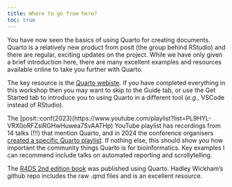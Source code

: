 ```yaml
---
title: Where to go from here?
toc: true
---
```


You have now seen the basics of using Quarto for creating documents. Quarto is a relatively new product from posit (the group behind RStudio) and there are regular, exciting updates on the project. While we have only given a brief introduction here, there are many excellent examples and resources available online to take you further with Quarto.

The key resource is the [Quarto webiste](https://quarto.org/). If you have completed everything in this workshop then you may want to skip to the Guide tab, or use the Get Started tab to introduce you to using Quarto in a different tool (*e.g.,* VSCode instead of RStudio). 

The [posit::conf(2023)(https://www.youtube.com/playlist?list=PL9HYL-VRX0oRFZslRGHwHuwea7SvAATHp) YouTube playlist has recordings from 14 talks (!!!) that mention Quarto, and in 2024 the conference organisers [created a specific Quarto playlist](https://www.youtube.com/playlist?list=PLNUVZZ6hfXX1Y4Is-SbbMF_HutRDJBwiO). If nothing else, this should show you how important the community things Quarto is for bioinformatics. Key examples I can recommend include talks on automated reporting and scrollytelling. 

The [R4DS 2nd edition book](https://r4ds.hadley.nz/) was published using Quarto. Hadley Wickham's github repo includes the raw .qmd files and is an excellent resource.

